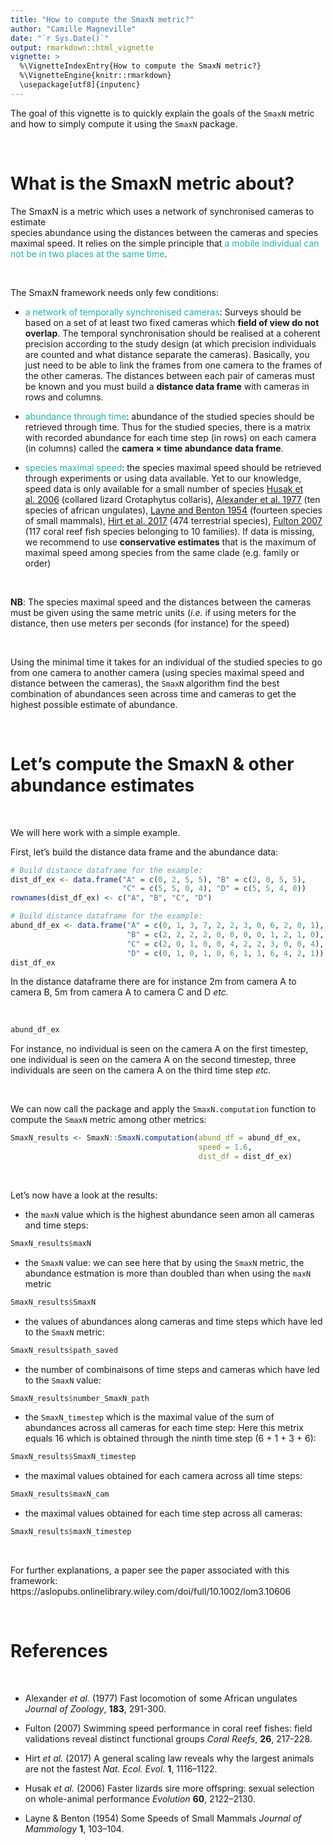 ```yaml
---
title: "How to compute the SmaxN metric?"
author: "Camille Magneville"
date: "`r Sys.Date()`"
output: rmarkdown::html_vignette
vignette: >
  %\VignetteIndexEntry{How to compute the SmaxN metric?}
  %\VignetteEngine{knitr::rmarkdown}
  \usepackage[utf8]{inputenc}
---
```



The goal of this vignette is to quickly explain the goals of the `SmaxN` metric 
and how to simply compute it using the `SmaxN` package.

<br>


# What is the SmaxN metric about? 


The SmaxN is a metric which uses a network of synchronised cameras to estimate  
species abundance using the distances between the cameras and species maximal speed.
It relies on the simple principle that <span style="color: lightseagreen;">a mobile 
individual can not be in two places at the same time</span>.

<br>

The SmaxN framework needs only few conditions:

* <span style="color: lightseagreen;">a network of temporally synchronised cameras</span>: Surveys should be based on a set of at least two fixed cameras
which **field of view do not overlap**. The temporal synchronisation should be 
realised at a coherent precision according to the study design (at which 
precision individuals are counted and what distance separate the cameras). 
Basically, you just need to be able to link the frames from one camera to the 
frames of the other cameras. The distances between each pair of cameras must
be known and you must build a **distance data frame** with cameras in rows and 
columns.

* <span style="color: lightseagreen;">abundance through time</span>: abundance 
of the studied species should be retrieved through time. Thus for the studied 
species, there is a matrix with recorded abundance for each time step (in rows) 
on each camera (in columns) called the **camera × time abundance data frame**.

* <span style="color: lightseagreen;">species maximal speed</span>: the species 
maximal speed should be retrieved through experiments or using data available.
Yet to our knowledge, speed data is only available for a small number of species
[Husak et al. 2006](https://onlinelibrary.wiley.com/doi/abs/10.1111/j.0014-3820.2006.tb01849.x) (collared lizard Crotaphytus collaris), [Alexander et al. 1977](https://zslpublications.onlinelibrary.wiley.com/doi/10.1111/j.1469-7998.1977.tb04188.x) (ten species of african ungulates), [Layne and Benton 1954](https://academic.oup.com/jmammal/article-abstract/35/1/103/847724?redirectedFrom=fulltext) (fourteen species of small mammals), [Hirt et al. 2017](https://pubmed.ncbi.nlm.nih.gov/29046579/) (474 terrestrial species), [Fulton 2007](https://link.springer.com/article/10.1007/s00338-007-0195-0) (117 coral reef fish species belonging to 10 families). If data is missing, we recommend to 
use **conservative estimates** that is the maximum of maximal speed among 
species from the same clade (e.g. family or order)

<br>

**NB**: The species maximal speed and the distances between the cameras must be
given using the same metric units (*i.e.* if using meters for the distance,
then use meters per seconds (for instance) for the speed)

<br>

Using the minimal time it takes for an individual of the studied species to go 
from one camera to another camera (using species maximal speed and distance 
between the cameras), the `SmaxN` algorithm find the best combination of 
abundances seen across time and cameras to get the highest possible estimate
of abundance.

<br>


# Let's compute the SmaxN & other abundance estimates


<br>

We will here work with a simple example.

First, let's build the distance data frame and the abundance data:


```r
# Build distance dataframe for the example:
dist_df_ex <- data.frame("A" = c(0, 2, 5, 5), "B" = c(2, 0, 5, 5), 
                         "C" = c(5, 5, 0, 4), "D" = c(5, 5, 4, 0))
rownames(dist_df_ex) <- c("A", "B", "C", "D")

# Build distance dataframe for the example:
abund_df_ex <- data.frame("A" = c(0, 1, 3, 7, 2, 2, 3, 0, 6, 2, 0, 1), 
                          "B" = c(2, 2, 2, 2, 0, 0, 0, 0, 1, 2, 1, 0), 
                          "C" = c(2, 0, 1, 0, 0, 4, 2, 2, 3, 0, 0, 4), 
                          "D" = c(0, 1, 0, 1, 0, 6, 1, 1, 6, 4, 2, 1))
dist_df_ex
```

In the distance dataframe there are for instance 2m from camera A to 
camera B, 5m from camera A to camera C and D *etc.*

<br>

```r
abund_df_ex
```

For instance, no individual is seen on the camera A on the first timestep, one individual is seen on the camera A on the second timestep, three individuals are 
seen on the camera A on the third time step *etc.*

<br> 

We can now call the package and apply the `SmaxN.computation` function to compute the `SmaxN` metric
among other metrics:


```r

SmaxN_results <- SmaxN::SmaxN.computation(abund_df = abund_df_ex, 
                                          speed = 1.6, 
                                          dist_df = dist_df_ex)
```

<br>

Let's now have a look at the results:

* the `maxN` value which is the highest abundance seen amon all cameras and 
time steps:

```r
SmaxN_results$maxN
```

* the `SmaxN` value: we can see here that by using the `SmaxN` metric, the 
abundance estmation is more than doubled than when using the `maxN` metric

```r
SmaxN_results$SmaxN
```

* the values of abundances along cameras and time steps which have led to the
`SmaxN` metric:

```r
SmaxN_results$path_saved
```

* the number of combinaisons of time steps and cameras which have led to the 
`SmaxN` value:

```r
SmaxN_results$number_SmaxN_path
```

* the `SmaxN_timestep` which is the maximal value of the sum of abundances 
across all cameras for each time step: Here this metrix equals 16 which is obtained through the ninth time step (6 + 1 + 3 + 6):

```r
SmaxN_results$SmaxN_timestep
```

* the maximal values obtained for each camera across all time steps:

```r
SmaxN_results$maxN_cam
```

* the maximal values obtained for each time step across all cameras:

```r
SmaxN_results$maxN_timestep
```


<br />

For further explanations, a paper see the paper associated with this 
framework: https://aslopubs.onlinelibrary.wiley.com/doi/full/10.1002/lom3.10606


<br>

# References

<br />

- Alexander _et al._ (1977) 
Fast locomotion of some African ungulates
_Journal of Zoology_, **183**, 291-300.

- Fulton (2007) 
Swimming speed performance in coral reef fishes: field validations reveal 
distinct functional groups
_Coral Reefs_, **26**, 217-228.

- Hirt _et al._ (2017) 
A general scaling law reveals why the largest animals are not the fastest 
_Nat. Ecol. Evol._ **1**, 1116–1122.

- Husak _et al._ (2006) 
Faster lizards sire more offspring: sexual selection on whole-animal performance 
_Evolution_ **60**, 2122–2130.

- Layne & Benton (1954) 
Some Speeds of Small Mammals
_Journal of Mammology_ **1**, 103–104.
